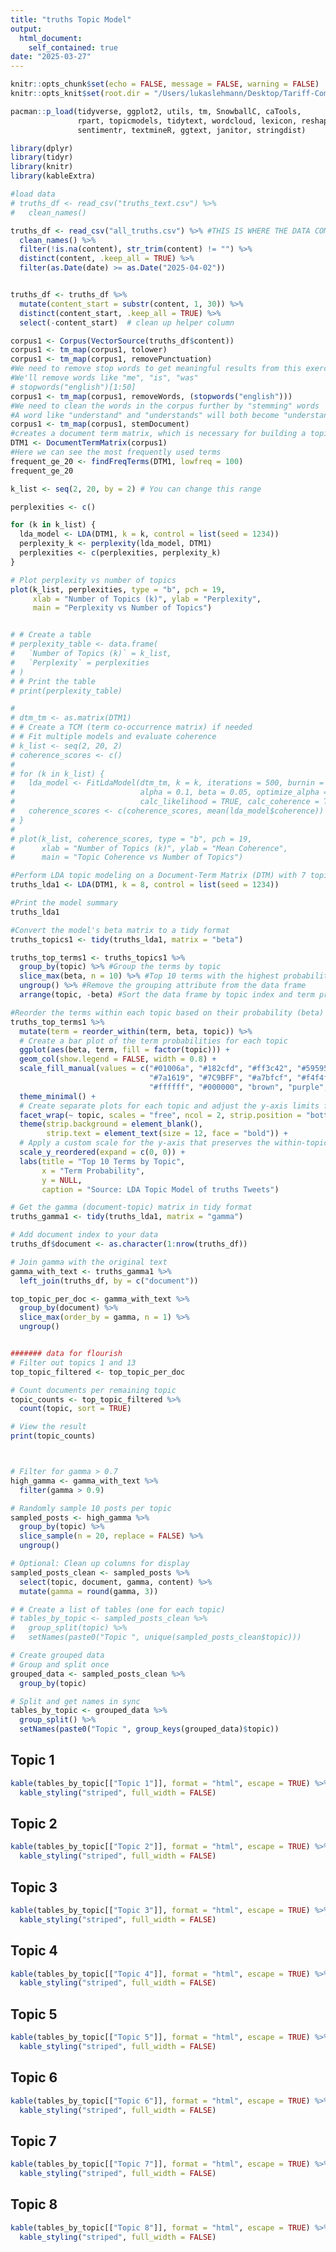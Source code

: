 ```yaml
---
title: "truths Topic Model"
output: 
  html_document:
    self_contained: true
date: "2025-03-27"
---
```


```r
knitr::opts_chunk$set(echo = FALSE, message = FALSE, warning = FALSE)
knitr::opts_knit$set(root.dir = "/Users/lukaslehmann/Desktop/Tariff-Comparison-Blog")

pacman::p_load(tidyverse, ggplot2, utils, tm, SnowballC, caTools, 
               rpart, topicmodels, tidytext, wordcloud, lexicon, reshape2,
               sentimentr, textmineR, ggtext, janitor, stringdist)

library(dplyr)
library(tidyr)
library(knitr)
library(kableExtra)

#load data
# truths_df <- read_csv("truths_text.csv") %>%
#   clean_names()

truths_df <- read_csv("all_truths.csv") %>% #THIS IS WHERE THE DATA COMES FROM
  clean_names() %>%
  filter(!is.na(content), str_trim(content) != "") %>%
  distinct(content, .keep_all = TRUE) %>%
  filter(as.Date(date) >= as.Date("2025-04-02"))


truths_df <- truths_df %>%
  mutate(content_start = substr(content, 1, 30)) %>%
  distinct(content_start, .keep_all = TRUE) %>%
  select(-content_start)  # clean up helper column


```

```r

corpus1 <- Corpus(VectorSource(truths_df$content))
corpus1 <- tm_map(corpus1, tolower)
corpus1 <- tm_map(corpus1, removePunctuation)
#We need to remove stop words to get meaningful results from this exercise. 
#We'll remove words like "me", "is", "was"
# stopwords("english")[1:50]
corpus1 <- tm_map(corpus1, removeWords, (stopwords("english")))
#We need to clean the words in the corpus further by "stemming" words
#A word like "understand" and "understands" will both become "understand"
corpus1 <- tm_map(corpus1, stemDocument)
#creates a document term matrix, which is necessary for building a topic model
DTM1 <- DocumentTermMatrix(corpus1)
#Here we can see the most frequently used terms
frequent_ge_20 <- findFreqTerms(DTM1, lowfreq = 100)
frequent_ge_20


```


```r

k_list <- seq(2, 20, by = 2) # You can change this range

perplexities <- c()

for (k in k_list) {
  lda_model <- LDA(DTM1, k = k, control = list(seed = 1234))
  perplexity_k <- perplexity(lda_model, DTM1)
  perplexities <- c(perplexities, perplexity_k)
}

# Plot perplexity vs number of topics
plot(k_list, perplexities, type = "b", pch = 19,
     xlab = "Number of Topics (k)", ylab = "Perplexity",
     main = "Perplexity vs Number of Topics")


# # Create a table
# perplexity_table <- data.frame(
#   `Number of Topics (k)` = k_list,
#   `Perplexity` = perplexities
# )
# # Print the table
# print(perplexity_table)
```

```r
# 
# dtm_tm <- as.matrix(DTM1)
# # Create a TCM (term co-occurrence matrix) if needed
# # Fit multiple models and evaluate coherence
# k_list <- seq(2, 20, 2)
# coherence_scores <- c()
# 
# for (k in k_list) {
#   lda_model <- FitLdaModel(dtm_tm, k = k, iterations = 500, burnin = 180,
#                            alpha = 0.1, beta = 0.05, optimize_alpha = TRUE,
#                            calc_likelihood = TRUE, calc_coherence = TRUE)
#   coherence_scores <- c(coherence_scores, mean(lda_model$coherence))
# }
# 
# plot(k_list, coherence_scores, type = "b", pch = 19,
#      xlab = "Number of Topics (k)", ylab = "Mean Coherence",
#      main = "Topic Coherence vs Number of Topics")


```

```r

#Perform LDA topic modeling on a Document-Term Matrix (DTM) with 7 topics
truths_lda1 <- LDA(DTM1, k = 8, control = list(seed = 1234))

#Print the model summary
truths_lda1

#Convert the model's beta matrix to a tidy format
truths_topics1 <- tidy(truths_lda1, matrix = "beta")

truths_top_terms1 <- truths_topics1 %>%
  group_by(topic) %>% #Group the terms by topic
  slice_max(beta, n = 10) %>% #Top 10 terms with the highest probabilities
  ungroup() %>% #Remove the grouping attribute from the data frame
  arrange(topic, -beta) #Sort the data frame by topic index and term probability

```

```r
#Reorder the terms within each topic based on their probability (beta) values
truths_top_terms1 %>%
  mutate(term = reorder_within(term, beta, topic)) %>%
  # Create a bar plot of the term probabilities for each topic
  ggplot(aes(beta, term, fill = factor(topic))) +
  geom_col(show.legend = FALSE, width = 0.8) +
  scale_fill_manual(values = c("#01006a", "#182cfd", "#ff3c42", "#595959", 
                               "#7a1619", "#7C9BFF", "#a7bfcf", "#f4f4f4", 
                               "#ffffff", "#000000", "brown", "purple", "pink", "orange")) +
  theme_minimal() +
  # Create separate plots for each topic and adjust the y-axis limits for each plot
  facet_wrap(~ topic, scales = "free", ncol = 2, strip.position = "bottom") +
  theme(strip.background = element_blank(),
        strip.text = element_text(size = 12, face = "bold")) +
  # Apply a custom scale for the y-axis that preserves the within-topic ordering of terms
  scale_y_reordered(expand = c(0, 0)) +
  labs(title = "Top 10 Terms by Topic",
       x = "Term Probability",
       y = NULL,
       caption = "Source: LDA Topic Model of truths Tweets")

```

```r

# Get the gamma (document-topic) matrix in tidy format
truths_gamma1 <- tidy(truths_lda1, matrix = "gamma")

# Add document index to your data
truths_df$document <- as.character(1:nrow(truths_df))

# Join gamma with the original text
gamma_with_text <- truths_gamma1 %>%
  left_join(truths_df, by = c("document"))

top_topic_per_doc <- gamma_with_text %>%
  group_by(document) %>%
  slice_max(order_by = gamma, n = 1) %>%
  ungroup()


####### data for flourish
# Filter out topics 1 and 13
top_topic_filtered <- top_topic_per_doc

# Count documents per remaining topic
topic_counts <- top_topic_filtered %>%
  count(topic, sort = TRUE)

# View the result
print(topic_counts)




```


```r

# Filter for gamma > 0.7
high_gamma <- gamma_with_text %>%
  filter(gamma > 0.9)

# Randomly sample 10 posts per topic
sampled_posts <- high_gamma %>%
  group_by(topic) %>%
  slice_sample(n = 20, replace = FALSE) %>%
  ungroup()

# Optional: Clean up columns for display
sampled_posts_clean <- sampled_posts %>%
  select(topic, document, gamma, content) %>%
  mutate(gamma = round(gamma, 3))

# # Create a list of tables (one for each topic)
# tables_by_topic <- sampled_posts_clean %>%
#   group_split(topic) %>%
#   setNames(paste0("Topic ", unique(sampled_posts_clean$topic)))

# Create grouped data
# Group and split once
grouped_data <- sampled_posts_clean %>% 
  group_by(topic)

# Split and get names in sync
tables_by_topic <- grouped_data %>% 
  group_split() %>% 
  setNames(paste0("Topic ", group_keys(grouped_data)$topic))


```

## Topic 1

```r
kable(tables_by_topic[["Topic 1"]], format = "html", escape = TRUE) %>%
  kable_styling("striped", full_width = FALSE)
```

## Topic 2

```r
kable(tables_by_topic[["Topic 2"]], format = "html", escape = TRUE) %>%
  kable_styling("striped", full_width = FALSE)
```

## Topic 3

```r
kable(tables_by_topic[["Topic 3"]], format = "html", escape = TRUE) %>%
  kable_styling("striped", full_width = FALSE)
```

## Topic 4

```r
kable(tables_by_topic[["Topic 4"]], format = "html", escape = TRUE) %>%
  kable_styling("striped", full_width = FALSE)
```

## Topic 5

```r
kable(tables_by_topic[["Topic 5"]], format = "html", escape = TRUE) %>%
  kable_styling("striped", full_width = FALSE)
```

## Topic 6

```r
kable(tables_by_topic[["Topic 6"]], format = "html", escape = TRUE) %>%
  kable_styling("striped", full_width = FALSE)
```

## Topic 7

```r
kable(tables_by_topic[["Topic 7"]], format = "html", escape = TRUE) %>%
  kable_styling("striped", full_width = FALSE)
```

## Topic 8

```r
kable(tables_by_topic[["Topic 8"]], format = "html", escape = TRUE) %>%
  kable_styling("striped", full_width = FALSE)
```
